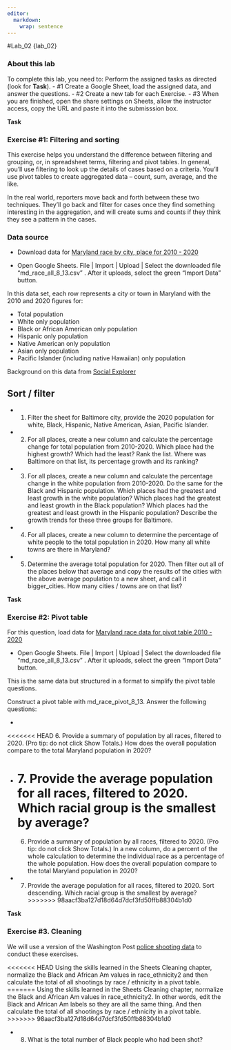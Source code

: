 ```yaml
---
editor: 
  markdown: 
    wrap: sentence
---
```


#Lab_02 {lab_02}

### About this lab

To complete this lab, you need to: Perform the assigned tasks as directed (look for **Task**).
- #1 Create a Google Sheet, load the assigned data, and answer the questions.
- #2 Create a new tab for each Exercise.
- #3 When you are finished, open the share settings on Sheets, allow the instructor access, copy the URL and paste it into the submisssion box.

**Task**

### Exercise #1: Filtering and sorting

This exercise helps you understand the difference between filtering and grouping, or, in spreadsheet terms, filtering and pivot tables.
In general, you'll use filtering to look up the details of cases based on a criteria.
You'll use pivot tables to create aggregated data -- count, sum, average, and the like.

In the real world, reporters move back and forth between these two techniques.
They'll go back and filter for cases once they find something interesting in the aggregation, and will create sums and counts if they think they see a pattern in the cases.

### Data source

-   Download data for [Maryland race by city, place for 2010 - 2020](assets/data/md_race_all_8_13.csv)

-   Open Google Sheets.
    File \| Import \| Upload \| Select the downloaded file "md_race_all_8_13.csv" .
    After it uploads, select the green "Import Data" button.

In this data set, each row represents a city or town in Maryland with the 2010 and 2020 figures for:

-   Total population
-   White only population
-   Black or African American only population
-   Hispanic only population
-   Native American only population
-   Asian only population
-   Pacific Islander (including native Hawaiian) only population

Background on this data from [Social Explorer](https://www.socialexplorer.com/data/ACS2016_5yr/metadata/?ds=ACS16_5yr&table=B02001)

## Sort / filter

-   

    1.  Filter the sheet for Baltimore city, provide the 2020 population for white, Black, Hispanic, Native American, Asian, Pacific Islander.

-   

    2.  For all places, create a new column and calculate the percentage change for total population from 2010-2020. Which place had the highest growth? Which had the least? Rank the list. Where was Baltimore on that list, its percentage growth and its ranking?

-   

    3.  For all places, create a new column and calculate the percentage change in the white population from 2010-2020. Do the same for the Black and Hispanic population. Which places had the greatest and least growth in the white population? Which places had the greatest and least growth in the Black population? Which places had the greatest and least growth in the Hispanic population? Describe the growth trends for these three groups for Baltimore.

-   

    4.  For all places, create a new column to determine the percentage of white people to the total population in 2020. How many all white towns are there in Maryland?

-   

    5.  Determine the average total population for 2020. Then filter out all of the places below that average and copy the results of the cities with the above average population to a new sheet, and call it bigger_cities. How many cities / towns are on that list?

**Task**

### Exercise #2: Pivot table

For this question, load data for [Maryland race data for pivot table 2010 - 2020](assets/data/md_race_pivot_8_13.csv)

-   Open Google Sheets. File \| Import \| Upload \| Select the downloaded file "md_race_all_8_13.csv" . After it uploads, select the green "Import Data" button.

This is the same data but structured in a format to simplify the pivot table questions.

Construct a pivot table with md_race_pivot_8_13.
Answer the following questions:

-   

<<<<<<< HEAD
    6.  Provide a summary of population by all races, filtered to 2020. (Pro tip: do not click Show Totals.) How does the overall population compare to the total Maryland population in 2020?

-   

    7.  Provide the average population for all races, filtered to 2020. Which racial group is the smallest by average?
=======
    6.  Provide a summary of population by all races, filtered to 2020. (Pro tip: do not click Show Totals.) In a new column, do a percent of the whole calculation to determine the individual race as a percentage of the whole population. How does the overall population compare to the total Maryland population in 2020?

-   

    7.  Provide the average population for all races, filtered to 2020. Sort descending. Which racial group is the smallest by average? 
>>>>>>> 98aacf3ba127d18d64d7dcf3fd50ffb88304b1d0

**Task**

### Exercise #3. Cleaning

We will use a version of the Washington Post [police shooting data](https://docs.google.com/spreadsheets/d/13RohaTGgnUhxw5KMKT_BhZe45QQDz62gYbagwoztpLk/edit?usp=sharing) to conduct these exercises.

<<<<<<< HEAD
Using the skills learned in the Sheets Cleaning chapter, normalize the Black and African Am values in race_ethnicity2 and then calculate the total of all shootings by race / ethnicity in a pivot table.
=======
Using the skills learned in the Sheets Cleaning chapter, normalize the Black and African Am values in race_ethnicity2. In other words, edit the Black and African Am labels so they are all the same thing. And then calculate the total of all shootings by race / ethnicity in a pivot table.
>>>>>>> 98aacf3ba127d18d64d7dcf3fd50ffb88304b1d0

-   

    8.  What is the total number of Black people who had been shot?
